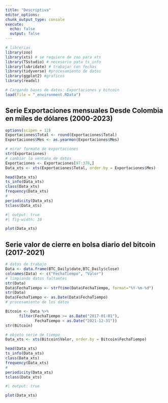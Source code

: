 ```yaml
---
title: "Descriptiva"
editor_options: 
chunk_output_type: console
execute: 
  echo: false
  output: false
---
```


```r
# librerias
library(zoo)
library(xts) # se requiere de zoo para xts
library(TSstudio) # necesario pata ts_info
library(lubridate) # trabajar con fechas
library(tidyverse) #procesamiento de datos
library(ggplot2) #graficos
library(readxl)
```

```r
# Cargando bases de datos: Exportaciones y bitcoin
load(file = "_environment.RData") 
```

## Serie Exportaciones mensuales Desde Colombia en miles de dólares (2000-2023)

```r
options(scipen = 12)
Exportaciones$Total <- round(Exportaciones$Total)
Exportaciones$Mes <- as.yearmon(Exportaciones$Mes)
```

```r
# mirar formato de exportaciones
str(Exportaciones)
# cambiar la ventana de datos
Exportaciones <- Exportaciones[97:378,]
Data_xts <- xts(Exportaciones$Total, order.by = Exportaciones$Mes)

head(Data_xts)
ts_info(Data_xts)
class(Data_xts)
frequency(Data_xts)
#
periodicity(Data_xts)
tclass(Data_xts)
```

```r
#| output: true
#| fig-width: 10

plot(Data_xts)
```

## Serie valor de cierre en bolsa diario del bitcoin (2017-2021)

```r
# datos de trabajo
Data <- data.frame(BTC_Daily$date,BTC_Daily$close)
colnames(Data) <- c("FechaTiempo", "Valor")
# limpiando datos faltantes
str(Data)
Data$FechaTiempo <- strftime(Data$FechaTiempo, format="%Y-%m-%d")
str(Data)
Data$FechaTiempo <- as.Date(Data$FechaTiempo)
# procesamiento de los datos

Bitcoin <- Data %>%
      filter(FechaTiempo >= as.Date("2017-01-01"),
             FechaTiempo < as.Date("2021-12-31"))
str(Bitcoin)
```

```r
# objeto serie de tiempo
Data_xts <- xts(Bitcoin$Valor, order.by = Bitcoin$FechaTiempo)

head(Data_xts)
ts_info(Data_xts)
class(Data_xts)
frequency(Data_xts)
#
periodicity(Data_xts)
tclass(Data_xts)
```

```r
#| output: true

plot(Data_xts)
```
